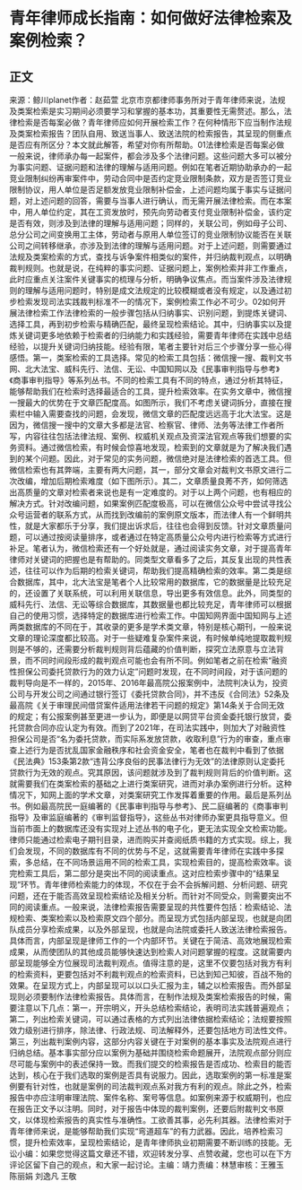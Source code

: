 # 青年律师成长指南：如何做好法律检索及案例检索？
## 正文
来源：鲸川planet作者：赵茹萱 北京市京都律师事务所对于青年律师来说，法规及类案检索是实习期间必须要学习和掌握的基本功，其重要性无需赘述。那么，法律检索是否每案必做？青年律师应如何开展检索工作？在何种情形下应当制作法规及类案检索报告？团队自用、致送当事人、致送法院的检索报告，其呈现的侧重点是否应有所区分？本文就此解答，希望对你有所帮助。01法律检索是否每案必做一般来说，律师承办每一起案件，都会涉及多个法律问题。这些问题大多可以被分为事实问题、证据问题和法律的理解与适用问题。例如在笔者近期协助承办的一起竞业限制纠纷再审案件中，劳动合同中是否约定竞业限制条款，双方是否签订竞业限制协议，用人单位是否足额发放竞业限制补偿金，上述问题均属于事实与证据问题，对上述问题的回答，需要与当事人进行确认，而无需开展法律检索。而在本案中，用人单位约定，其在工资发放时，预先向劳动者支付竞业限制补偿金，该约定是否有效，则涉及到法律的理解与适用问题；同样的，关联公司，例如母子公司、总分公司之间变换用工主体，劳动者与原用人单位签订的竞业限制协议能否在关联公司之间转移继承，亦涉及到法律的理解与适用问题。对于上述问题，则需要通过法规及类案检索的方式，查找与诉争案件相类似的案件，并归纳裁判观点，以明确裁判规则。也就是说，在纯粹的事实问题、证据问题上，案例检索并非工作重点，此时应重点关注案件关键事实的梳理与分析，明确争议焦点。而当案件涉及法律规则的理解与适用问题时，特别是成文法规定的比较模糊或者没有规定，以及通过初步检索发现司法实践裁判标准不一的情况下，案例检索工作必不可少。02如何开展法律检索工作法律检索的一般步骤包括从归纳事实、识别问题，到提炼关键词、选择工具，再到初步检索与精确匹配，最终呈现检索结论。其中，归纳事实以及提炼关键词更多地依赖于检索者的归纳能力和实践经验，需要青年律师在实践中总结经验，以提升关键词归纳技能。经验有限，笔者主要针对后三个步骤分享一些心得感悟。第一，类案检索的工具选择。常见的检索工具包括：微信搜一搜、裁判文书网、北大法宝、威科先行、法信、无讼、中国知网以及《民事审判指导与参考》《商事审判指导》等系列丛书。不同的检索工具有不同的特点，通过分析其特征，能够帮助我们在检索时选择最适合的工具，提升检索效率。在实务文章中，微信搜一搜最大的优势在于文章匹配度高。如图所示，我们不考虑关键词拆分，直接在搜索栏中输入需要查找的问题，会发现，微信文章的匹配度远远高于北大法宝。这是因为，微信搜一搜中的文章大多都是法官、检察官、律师、法务等法律工作者所写，内容往往包括法律法规、案例、权威机关观点及资深法官观点等我们想要的实务资料。通过微信检索，有时候会惊喜地发现，检索到的文章就是为了解决我们遇到的某个问题。因此，对于常见的实务问题，微信绝对是法律检索的首选工具。但微信检索也有其弊端，主要有两大问题，其一，部分文章会对裁判文书原文进行二次改编，增加后期检索难度（如下图所示）。其二，文章质量良莠不齐，如何筛选出高质量的文章对检索者来说也是有一定难度的。对于以上两个问题，也有相应的解决方式。针对改编问题，如果案例匹配度极高，可以在微信公众号中尝试寻找公众号运营者的联系方式，从而找到改编前的案例原文版本，而法律人有一个鲜明共性，就是大家都乐于分享，我们提出诉求后，往往也会得到反馈。针对文章质量问题，可以通过按阅读量排序，或者通过在特定高质量公众号内进行检索等方式进行补足。笔者认为，微信检索还有一个好处就是，通过阅读实务文章，对于提高青年律师对关键词的把握也是有帮助的。同类型文章看多了之后，其反复出现的共性表述，往往可以作为后期的检索关键词，帮助我们提高精确检索的效率。第二类是综合数据库，其中，北大法宝是笔者个人比较常用的数据库，它的数据量是比较充足的，还设置了关联系统，可以利用关联信息，导出更多有效信息。此外，同类型的威科先行、法信、无讼等综合数据库，其数据量也都比较充足，青年律师可以根据自己的使用习惯，选择特定的数据库进行检索工作。中国知网界面中国知网与上述两类数据库的不同在于，其收录的更多是学术类文章，特别是核心期刊，一般来说文章的理论深度都比较高。对于一些疑难复杂案件来说，有时候单纯地提取裁判规则是不够的，还需要分析裁判规则背后蕴藏的价值判断，探究立法原意与立法背景，而不同时间段形成的裁判观点可能也会有所不同。例如笔者之前在检索“融资性担保公司委托贷款行为的效力认定”问题时发现，在不同时间段，对于该问题的裁判导向是不一样的，2015年、2016年最高院公报案例中，法院判决认为，投资公司与开发公司之间通过银行签订《委托贷款合同》，并不违反《合同法》52条及最高院《关于审理民间借贷案件适用法律若干问题的规定》第14条关于合同无效的规定；有公报案例甚至更进一步认为，即便是以网贷平台资金委托银行放贷，委托贷款合同亦应认定为有效。而到了2021年，在司法实践中，则加大了对融资性担保公司是否“名为委托贷款，而实际系发放贷款，收取利息”行为的审查，重点审查上述行为是否扰乱国家金融秩序和社会资金安全，笔者也在裁判中看到了依据《民法典》153条第2款“违背公序良俗的民事法律行为无效”的法律原则认定委托贷款行为无效的观点。究其原因，该问题就涉及到了裁判规则背后的价值判断。这就需要我们在类案检索的基础之上进行类案研究，进而对承办案例进行分析。这种情况下，知网上面的学术文章，对类案研究工作发挥着重要的作用。最后是系列丛书。例如最高院民一庭编著的《民事审判指导与参考》、民二庭编著的《商事审判指导》及审监庭编著的《审判监督指导》，这些丛书对律师办案更具指导意义。但当前市面上的数据库还没有实现对上述丛书的电子化，更无法实现全文检索功能。律师只能通过检索电子期刊目录，进而购买并查阅纸质书籍的方式实现。综上，我们会发现，不同的数据库有不同的优势与不足，这就需要青年律师在实践中多探索，多总结，在不同场景运用不同的检索工具，实现检索目的，提高检索效率。谈完检索工具后，第二部分是突出不同的阅读重点。这对应检索步骤中的“结果呈现”环节。青年律师检索能力的体现，不仅在于会不会拆解问题、分析问题、研究问题，还在于能否高效呈现检索结论及相关分析。而针对不同受众，则需要突出不同的阅读重点。一般来说，法律检索报告需要呈现的共性要件包括：检索结论、法规检索、类案检索以及检索原文四个部分。而呈现方式包括内部呈现，也就是向团队成员分享检索成果，以及外部呈现，也就是向法院或委托人致送法律检索报告。具体而言，内部呈现是律师工作的一个内部环节。关键在于简洁、高效地展现检索成果，从而使团队的其他成员能够快速达到检索人对问题掌握的程度。这就需要内部呈现能够全方位展现司法裁判观点。值得注意的是，这里不仅要包括对我方有利的检索资料，更要包括对不利裁判观点的检索资料，已达到知己知彼，百战不殆的效果。在呈现方式上，内部呈现可以以口头汇报为主，辅之以检索报告。而外部呈现则必须要制作法律检索报告。具体而言，在制作法规及类案检索报告的时候，需要注意以下几点：第一，开宗明义，开头总结检索结论，表明司法实践普遍观点；第二，列出检索关键词，可以通过表格的方式列出法律依据检索结论；法规要按照效力级别进行排序，除法律、行政法规、司法解释外，还要包括地方司法性文件。第三，列出裁判案例内容，这部分内容关键在于对案例的基本事实及法院观点进行归纳总结。基本事实部分应以案例为基础并围绕检索命题展开，法院观点部分则应尽可能与案例中的表述保持一致。而我们提交的检索报告是否成功、检索目的能否达到，核心在于我们选取的案例是否具有说服力。因此，选取案例的第一标准是案例要有针对性，也就是案例的司法裁判观点系对我方有利的观点。除此之外，检索报告中亦应注明审理法院、案件名称、案号等信息。如案例来源于权威期刊，也应在报告正文予以注明。同时，对于报告中体现的裁判案例，还要后附裁判文书原文，以体现检索报告的真实性与准确性。工欲善其事，必先利其器。法律检索对于青年律师来说，是能够帮助我们实现“弯道超车”的有力武器。因此，培养检索习惯，提升检索效率，呈现检索结论，是青年律师执业初期需要不断训练的技能。无讼小编：如果您觉得这篇文章还不错，欢迎转发分享、点赞收藏，您也可以在下方评论区留下自己的观点，和大家一起讨论。主编：靖力责编：林慧审核：王雅玉 陈丽娟 刘逸凡 王敬